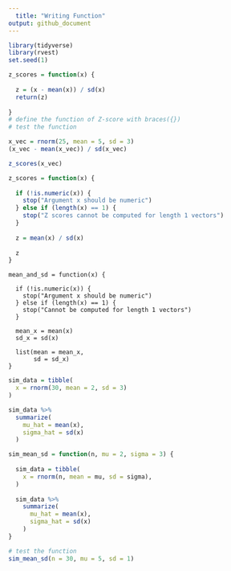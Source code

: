```yaml
---
  title: "Writing Function"
output: github_document
---
```

  
```r
library(tidyverse)
library(rvest)
set.seed(1)
```

```r
z_scores = function(x) {
  
  z = (x - mean(x)) / sd(x)
  return(z)
  
}
# define the function of Z-score with braces({}) 
# test the function 

x_vec = rnorm(25, mean = 5, sd = 3)
(x_vec - mean(x_vec)) / sd(x_vec)

z_scores(x_vec)
```

```r
z_scores = function(x) {
  
  if (!is.numeric(x)) {
    stop("Argument x should be numeric")
  } else if (length(x) == 1) {
    stop("Z scores cannot be computed for length 1 vectors")
  }
  
  z = mean(x) / sd(x)
  
  z
}

```

```rmultiple
mean_and_sd = function(x) {
  
  if (!is.numeric(x)) {
    stop("Argument x should be numeric")
  } else if (length(x) == 1) {
    stop("Cannot be computed for length 1 vectors")
  }
  
  mean_x = mean(x)
  sd_x = sd(x)

  list(mean = mean_x, 
       sd = sd_x)
}
```

```r
sim_data = tibble(
  x = rnorm(30, mean = 2, sd = 3)
)

sim_data %>% 
  summarize(
    mu_hat = mean(x),
    sigma_hat = sd(x)
  )

sim_mean_sd = function(n, mu = 2, sigma = 3) {
  
  sim_data = tibble(
    x = rnorm(n, mean = mu, sd = sigma),
  )
  
  sim_data %>% 
    summarize(
      mu_hat = mean(x),
      sigma_hat = sd(x)
    )
}

# test the function 
sim_mean_sd(n = 30, mu = 5, sd = 1) 
```

```r

```




